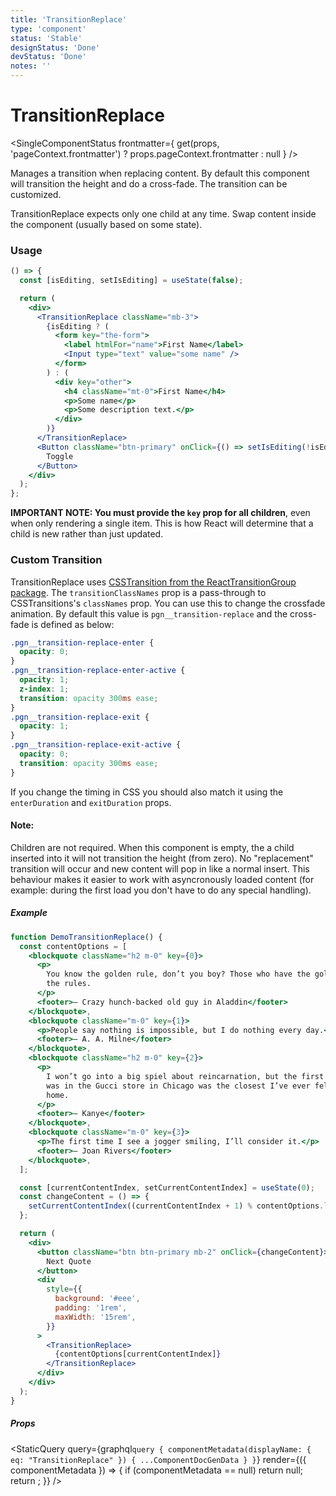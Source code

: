 ```yaml
---
title: 'TransitionReplace'
type: 'component'
status: 'Stable'
designStatus: 'Done'
devStatus: 'Done'
notes: ''
---
```



# TransitionReplace

<SingleComponentStatus
  frontmatter={
    get(props, 'pageContext.frontmatter') ? props.pageContext.frontmatter : null
  }
/>

Manages a transition when replacing content. By default this component will transition the height and do a cross-fade. The transition can be customized.

TransitionReplace expects only one child at any time. Swap content inside the component (usually based on some state).

### Usage

```jsx live=true
() => {
  const [isEditing, setIsEditing] = useState(false);

  return (
    <div>
      <TransitionReplace className="mb-3">
        {isEditing ? (
          <form key="the-form">
            <label htmlFor="name">First Name</label>
            <Input type="text" value="some name" />
          </form>
        ) : (
          <div key="other">
            <h4 className="mt-0">First Name</h4>
            <p>Some name</p>
            <p>Some description text.</p>
          </div>
        )}
      </TransitionReplace>
      <Button className="btn-primary" onClick={() => setIsEditing(!isEditing)}>
        Toggle
      </Button>
    </div>
  );
};
```

**IMPORTANT NOTE: You must provide the `key` prop for all children**, even when only rendering a single item. This is how React will determine that a child is new rather than just updated.

### Custom Transition

TransitionReplace uses [CSSTransition from the ReactTransitionGroup package](http://reactcommunity.org/react-transition-group/css-transition). The `transitionClassNames` prop is a pass-through to CSSTransitions's `classNames` prop. You can use this to change the crossfade animation. By default this value is `pgn__transition-replace` and the cross-fade is defined as below:

```css
.pgn__transition-replace-enter {
  opacity: 0;
}
.pgn__transition-replace-enter-active {
  opacity: 1;
  z-index: 1;
  transition: opacity 300ms ease;
}
.pgn__transition-replace-exit {
  opacity: 1;
}
.pgn__transition-replace-exit-active {
  opacity: 0;
  transition: opacity 300ms ease;
}
```

If you change the timing in CSS you should also match it using the `enterDuration` and `exitDuration` props.

#### Note:

Children are not required. When this component is empty, the a child inserted into it will not transition the height (from zero). No "replacement" transition will occur and new content will pop in like a normal insert. This behaviour makes it easier to work with asyncronously loaded content (for example: during the first load you don't have to do any special handling).

##### Example

```jsx live=true
function DemoTransitionReplace() {
  const contentOptions = [
    <blockquote className="h2 m-0" key={0}>
      <p>
        You know the golden rule, don’t you boy? Those who have the gold make
        the rules.
      </p>
      <footer>— Crazy hunch-backed old guy in Aladdin</footer>
    </blockquote>,
    <blockquote className="m-0" key={1}>
      <p>People say nothing is impossible, but I do nothing every day.</p>
      <footer>— A. A. Milne</footer>
    </blockquote>,
    <blockquote className="h2 m-0" key={2}>
      <p>
        I won’t go into a big spiel about reincarnation, but the first time I
        was in the Gucci store in Chicago was the closest I’ve ever felt to
        home.
      </p>
      <footer>— Kanye</footer>
    </blockquote>,
    <blockquote className="m-0" key={3}>
      <p>The first time I see a jogger smiling, I’ll consider it.</p>
      <footer>— Joan Rivers</footer>
    </blockquote>,
  ];

  const [currentContentIndex, setCurrentContentIndex] = useState(0);
  const changeContent = () => {
    setCurrentContentIndex((currentContentIndex + 1) % contentOptions.length);
  };

  return (
    <div>
      <button className="btn btn-primary mb-2" onClick={changeContent}>
        Next Quote
      </button>
      <div
        style={{
          background: '#eee',
          padding: '1rem',
          maxWidth: '15rem',
        }}
      >
        <TransitionReplace>
          {contentOptions[currentContentIndex]}
        </TransitionReplace>
      </div>
    </div>
  );
}
```

##### Props

<StaticQuery
  query={graphql`
    query {
      componentMetadata(displayName: { eq: "TransitionReplace" }) {
        ...ComponentDocGenData
      }
    }
  `}
  render={({ componentMetadata }) => {
    if (componentMetadata == null) return null;
    return <PropsTable propMetaData={componentMetadata.props} />;
  }}
/>
